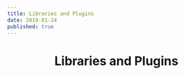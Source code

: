 ```yaml
---
title: Libraries and Plugins
date: 2019-01-24
published: true
---
```


<header>
	<h1>Libraries and Plugins</h1>
</header>

<CardContainer>
  <CardLinks
    title="Choose a Library"
    apis={[
      { title: 'PHP', route: '/libraries-and-plugins/libraries#php' },
      { title: 'Java', route: '/libraries-and-plugins/libraries#java' },
      { title: 'NodeJS', route: '/libraries-and-plugins/libraries#nodejs' },
      { title: 'Python', route: '/libraries-and-plugins/libraries#python' },
      { title: 'View all', route: '/libraries-and-plugins/libraries/' },
    ]}
  />
  <CardLinks
    title="Choose a Plugin"
    apis={[
      { title: 'WordPress', route: '/libraries-and-plugins/plugins#wordpress' },
      { title: 'Shopify', route: '/libraries-and-plugins/plugins/#shopify' },
      { title: 'Magento', route: '/libraries-and-plugins/plugins/#magento' },
      { title: 'Drupal', route: '/libraries-and-plugins/plugins/#drupal' },
      { title: 'View all', route: '/libraries-and-plugins/plugins' },
    ]}
  />
  <CardLinks
    title="Have a Plugin in mind?"
    apis={[
      { title: 'Request a new plugin', route: 'https://support.paystack.com/hc/en-us/requests/new', external: true },
      { title: 'Submit a plugin you built', route: 'https://support.paystack.com/hc/en-us/requests/new', external: true }
    ]}
  />
</CardContainer>